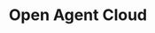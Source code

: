 ---
title: 'Open Agent Cloud'
description: 'Launch agents on our cloud from a loom video without installing anything locally. '
---